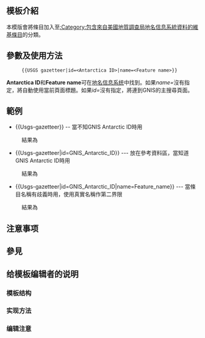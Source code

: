 <includeonly><!-- 在這裡加入模板的保護標識 --></includeonly><noinclude>{{Documentation subpage}}</noinclude>
<!-- 在本行下編輯模板說明 -->
== 模板介紹 ==
本模版會將條目加入至[[:Category:包含來自美國地質調查局地名信息系統資料的維基條目]]的分類。

== 參數及使用方法 ==
: <tt><nowiki>{{USGS gazetteer|id=<Antarctica ID>|name=<Feature name>}}</nowiki></tt>

'''Antarctica ID'''和'''Feature name'''可在[[地名信息系统]]中找到。如果''name=''沒有指定，將自動使用當前頁面標題。如果''id=''沒有指定，將連到GNIS的主搜尋頁面。

== 範例 ==
*<nowiki>{{Usgs-gazetteer}}</nowiki> -- 當不知GNIS Antarctic ID時用
:結果為 {{Usgs-gazetteer}}
*<nowiki>{{Usgs-gazetteer|id=GNIS_Antarctic_ID}}</nowiki> --- 放在參考資料區，當知道GNIS Antarctic ID時用
:結果為{{Usgs-gazetteer|id=2250}}
*<nowiki>{{Usgs-gazetteer|id=GNIS_Antarctic_ID|name=Feature_name}}</nowiki> --- 當條目名稱有歧義時用，使用真實名稱作第二界限
:結果為{{Usgs-gazetteer|id=2250|name=Byrd Glacier}}
<includeonly>
<!-- ADD CATEGORIES BELOW THIS LINE -->
[[Category:使用來自美國政府資料的條目|{{PAGENAME}}]]
<!-- ADD INTERWIKIS BELOW THIS LINE -->

</includeonly>
== 注意事项 ==

== 參見 ==

== 给模板编辑者的说明 ==
=== 模板结构 ===
=== 实现方法 ===
=== 编辑注意 ===

<includeonly>
<!-- 本行下加入模板的分類 -->

</includeonly>